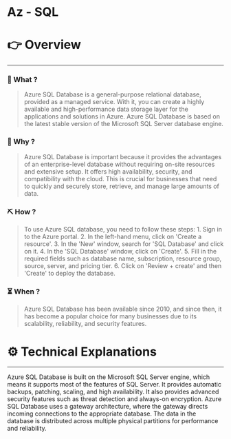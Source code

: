 # Az - SQL


# 👉 Overview

---

### 👀 What ?

> Azure SQL Database is a general-purpose relational database, provided as a managed service. With it, you can create a highly available and high-performance data storage layer for the applications and solutions in Azure. Azure SQL Database is based on the latest stable version of the Microsoft SQL Server database engine.
> 

### 🧐 Why ?

> Azure SQL Database is important because it provides the advantages of an enterprise-level database without requiring on-site resources and extensive setup. It offers high availability, security, and compatibility with the cloud. This is crucial for businesses that need to quickly and securely store, retrieve, and manage large amounts of data.
> 

### ⛏️ How ?

> To use Azure SQL database, you need to follow these steps: 1. Sign in to the Azure portal. 2. In the left-hand menu, click on 'Create a resource'. 3. In the 'New' window, search for 'SQL Database' and click on it. 4. In the 'SQL Database' window, click on 'Create'. 5. Fill in the required fields such as database name, subscription, resource group, source, server, and pricing tier. 6. Click on 'Review + create' and then 'Create' to deploy the database.
> 

### ⏳ When ?

> Azure SQL Database has been available since 2010, and since then, it has become a popular choice for many businesses due to its scalability, reliability, and security features.
> 

# ⚙️ Technical Explanations

---

Azure SQL Database is built on the Microsoft SQL Server engine, which means it supports most of the features of SQL Server. It provides automatic backups, patching, scaling, and high availability. It also provides advanced security features such as threat detection and always-on encryption. Azure SQL Database uses a gateway architecture, where the gateway directs incoming connections to the appropriate database. The data in the database is distributed across multiple physical partitions for performance and reliability.
